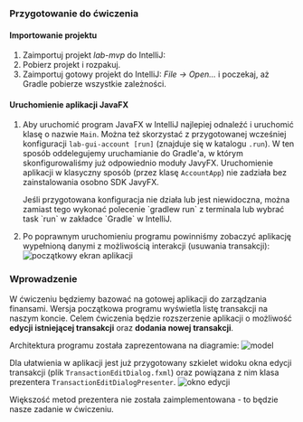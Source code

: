 
### Przygotowanie do ćwiczenia

####  Importowanie projektu
<Cards>
    <Card title="&#11015; Pobierz kod źródłowy" href="/05-ui-2/lab-mvp.zip"/>
</Cards>

1. Zaimportuj projekt *lab-mvp* do IntelliJ:
  1. Pobierz projekt i rozpakuj.
  1. Zaimportuj gotowy projekt do IntelliJ: *File -> Open…* i poczekaj, aż Gradle pobierze wszystkie zależności.

#### Uruchomienie aplikacji JavaFX

1. Aby uruchomić program JavaFX w IntelliJ najlepiej odnaleźć i uruchomić klasę o nazwie `Main`. Można też skorzystać z przygotowanej wcześniej konfiguracji `lab-gui-account [run]` (znajduje się w katalogu `.run`). W ten sposób oddelegujemy uruchamianie do Gradle'a, w którym skonfigurowaliśmy już odpowiednio moduły JavyFX. Uruchomienie aplikacji w klasyczny sposób (przez klasę `AccountApp`) nie zadziała bez zainstalowania osobno SDK JavyFX.

    <Callout type="warning">
    Jeśli przygotowana konfiguracja nie działa lub jest niewidoczna, można zamiast tego wykonać polecenie `gradlew run` z terminala lub wybrać task `run` w zakładce `Gradle` w IntelliJ.
    </Callout>
	
1. Po poprawnym uruchomieniu programu powinniśmy zobaczyć aplikację wypełnioną danymi z możliwością interakcji (usuwania transakcji):
![początkowy ekran aplikacji](/05-ui-2/initial-app.png)

### Wprowadzenie

W ćwiczeniu będziemy bazować na gotowej aplikacji do zarządzania finansami. Wersja początkowa programu wyświetla listę transakcji na naszym koncie. Celem ćwiczenia będzie rozszerzenie aplikacji o możliwość **edycji istniejącej transakcji** oraz **dodania nowej transakcji**.

Architektura  programu została zaprezentowana na diagramie:
![model](/05-ui-2/model.png)

Dla ułatwienia w aplikacji jest już przygotowany szkielet widoku okna edycji transakcji  (plik `TransactionEditDialog.fxml`) oraz powiązana z nim klasa prezentera `TransactionEditDialogPresenter`.
![okno edycji](/05-ui-2/edit-dialog.png)

Większość metod prezentera nie została zaimplementowana - to będzie nasze zadanie w ćwiczeniu.
